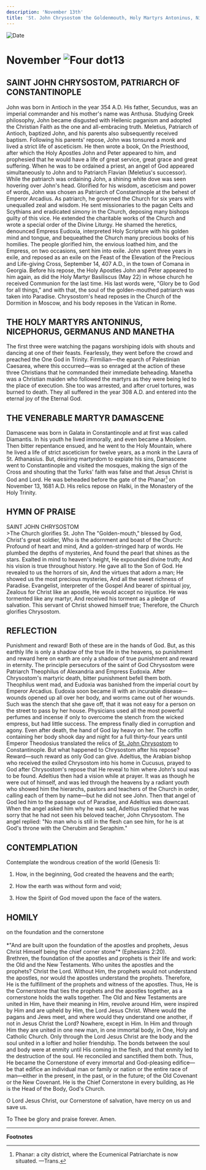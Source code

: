 ```yaml
---
description: 'November 13th'
title: 'St. John Chrysostom the Goldenmouth, Holy Martyrs Antoninus, Nicephorus, Germanus, and Manetha, Venerable Martyr Damascene'
---
```


<RunningHead />
<Image src="/title-imprint.png" height={68} width={50} alt="Date" className="title-imprint"/>

# <div id="date">November <Image className="four-dot" src="/four-dot.png" height={15} width={15} alt="Four dot" />13</div>

## SAINT JOHN CHRYSOSTOM, PATRIARCH OF CONSTANTINOPLE

John was born in Antioch in the year 354 A.D. His father, Secundus, was an imperial commander and his mother's name was Anthusa. Studying Greek philosophy, John became disgusted with Hellenic paganism and adopted the Christian Faith as the one and all-embracing truth. Meletius, Patriarch of Antioch, baptized John, and his parents also subsequently received baptism. Following his parents' repose, John was tonsured a monk and lived a strict life of asceticism. He then wrote a book, On the Priesthood, after which the Holy Apostles John and Peter appeared to him, and prophesied that he would have a life of great service, great grace and great suffering. When he was to be ordained a priest, an angel of God appeared simultaneously to John and to Patriarch Flavian (Meletius's successor). While the patriarch was ordaining John, a shining white dove was seen hovering over John's head. Glorified for his wisdom, asceticism and power of words, John was chosen as Patriarch of Constantinople at the behest of Emperor Arcadius. As patriarch, he governed the Church for six years with unequalled zeal and wisdom. He sent missionaries to the pagan Celts and Scythians and eradicated simony in the Church, deposing many bishops guilty of this vice. He extended the charitable works of the Church and wrote a special order of the Divine Liturgy. He shamed the heretics, denounced Empress Eudoxia, interpreted Holy Scripture with his golden mind and tongue, and bequeathed the Church many precious books of his homilies. The people glorified him, the envious loathed him, and the Empress, on two occasions, sent him into exile. John spent three years in exile, and reposed as an exile on the Feast of the Elevation of the Precious and Life-giving Cross, September 14, 407 A.D., in the town of Comana in Georgia. Before his repose, the Holy Apostles John and Peter appeared to him again, as did the Holy Martyr Basiliscus (May 22) in whose church he received Communion for the last time. His last words were, "Glory be to God for all things," and with that, the soul of the golden-mouthed patriarch was taken into Paradise. Chrysostom's head reposes in the Church of the Dormition in Moscow, and his body reposes in the Vatican in Rome.

## THE HOLY MARTYRS ANTONINUS, NICEPHORUS, GERMANUS AND MANETHA

The first three were watching the pagans worshiping idols with shouts and dancing at one of their feasts. Fearlessly, they went before the crowd and preached the One God in Trinity. Firmilian—the eparch of Palestinian Caesarea, where this occurred—was so enraged at the action of these three Christians that he commanded their immediate beheading. Manetha was a Christian maiden who followed the martyrs as they were being led to the place of execution. She too was arrested, and after cruel tortures, was burned to death. They all suffered in the year 308 A.D. and entered into the eternal joy of the Eternal God.

## THE VENERABLE MARTYR DAMASCENE

Damascene was born in Galata in Constantinople and at first was called Diamantis. In his youth he lived immorally, and even became a Moslem. Then bitter repentance ensued, and he went to the Holy Mountain, where he lived a life of strict asceticism for twelve years, as a monk in the Lavra of St. Athanasius. But, desiring martyrdom to expiate his sins, Damascene went to Constantinople and visited the mosques, making the sign of the Cross and shouting that the Turks' faith was false and that Jesus Christ is God and Lord. He was beheaded before the gate of the Phanar[^1] on November 13, 1681 A.D. His relics repose on Halki, in the Monastery of the Holy Trinity.


## HYMN OF PRAISE
<div style={{textAlign:'center', color:'crimson', fontWeight:'bold'}}>
SAINT JOHN CHRYSOSTOM
</div>
>The Church glorifies St. John  
The "Golden-mouth," blessed by God,  
Christ's great soldier,  
Who is the adornment and boast of the Church:  
Profound of heart and mind,  
And a golden-stringed harp of words.  
He plumbed the depths of mysteries,  
And found the pearl that shines as the stars.  
Exalted in mind to heaven's height,  
He expounded divine truth;  
And his vision is true throughout history.  
He gave all to the Son of God.  
He revealed to us the horrors of sin,  
And the virtues that adorn a man;  
He showed us the most precious mysteries,  
And all the sweet richness of Paradise.  
Evangelist, interpreter of the Gospel  
And bearer of spiritual joy,  
Zealous for Christ like an apostle,  
He would accept no injustice.  
He was tormented like any martyr,  
And received his torment as a pledge of salvation.  
This servant of Christ showed himself true;  
Therefore, the Church glorifies Chrysostom.   


## REFLECTION

Punishment and reward! Both of these are in the hands of God. But, as this earthly life is only a shadow of the true life in the heavens, so punishment and reward here on earth are only a shadow of true punishment and reward in eternity. The principle persecutors of the saint of God Chrysostom were Patriarch Theophilus of Alexandria and Empress Eudoxia. After Chrysostom's martyric death, bitter punishment befell them both. Theophilus went mad, and Eudoxia was banished from the imperial court by Emperor Arcadius. Eudoxia soon became ill with an incurable disease—wounds opened up all over her body, and worms came out of her wounds. Such was the stench that she gave off, that it was not easy for a person on the street to pass by her house. Physicians used all the most powerful perfumes and incense if only to overcome the stench from the wicked empress, but had little success. The empress finally died in corruption and agony. Even after death, the hand of God lay heavy on her. The coffin containing her body shook day and night for a full thirty-four years until Emperor Theodosius translated the relics of [St. John Chrysostom](/november/13th) to Constantinople. But what happened to Chrysostom after his repose? Reward—such reward as only God can give. Adeltius, the Arabian bishop who received the exiled Chrysostom into his home in Cucusus, prayed to God after Chrysostom's repose that He reveal to him where John's soul was to be found. Adeltius then had a vision while at prayer. It was as though he were out of himself, and was led through the heavens by a radiant youth who showed him the hierarchs, pastors and teachers of the Church in order, calling each of them by name—but he did not see John. Then that angel of God led him to the passage out of Paradise, and Adeltius was downcast. When the angel asked him why he was sad, Adeltius replied that he was sorry that he had not seen his beloved teacher, John Chrysostom. The angel replied: "No man who is still in the flesh can see him, for he is at God's throne with the Cherubim and Seraphim."


## CONTEMPLATION

Contemplate the wondrous creation of the world (Genesis 1):

1. How, in the beginning, God created the heavens and the earth;

2. How the earth was without form and void;

3. How the Spirit of God moved upon the face of the waters.


## HOMILY
<div style={{textAlign:'center', color:'crimson', fontWeight:'bold'}}>
on the foundation and the cornerstone
</div>
<br />
<div style={{textAlign:'right'}}>
*"And are built upon the foundation of the apostles and prophets, Jesus Christ Himself being the chief corner stone"* (Ephesians 2:20).
</div>
Brethren, the foundation of the apostles and prophets is their life and work: the Old and the New Testaments. Who unites the apostles and the prophets? Christ the Lord. Without Him, the prophets would not understand the apostles, nor would the apostles understand the prophets. Therefore, He is the fulfillment of the prophets and witness of the apostles. Thus, He is the Cornerstone that ties the prophets and the apostles together, as a cornerstone holds the walls together. The Old and New Testaments are united in Him, have their meaning in Him, revolve around Him, were inspired by Him and are upheld by Him, the Lord Jesus Christ. Where would the pagans and Jews meet, and where would they understand one another, if not in Jesus Christ the Lord? Nowhere, except in Him. In Him and through Him they are united in one new man, in one immortal body, in One, Holy and Catholic Church. Only through the Lord Jesus Christ are the body and the soul united in a loftier and holier friendship. The bonds between the soul and body were at enmity until His coming in the flesh, and that enmity led to the destruction of the soul. He reconciled and sanctified them both. Thus, He became the Cornerstone of every immortal and God-pleasing edifice—be that edifice an individual man or family or nation or the entire race of man—either in the present, in the past, or in the future; of the Old Covenant or the New Covenant. He is the Chief Cornerstone in every building, as He is the Head of the Body, God's Church.

O Lord Jesus Christ, our Cornerstone of salvation, have mercy on us and save us.

To Thee be glory and praise forever. Amen.

---
**Footnotes**

[^1]: Phanar: a city district, where the Ecumenical Patriarchate is now situated. —Trans.